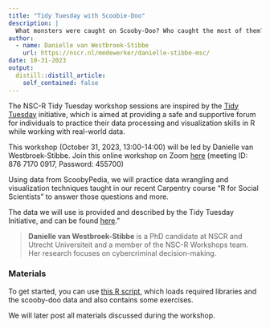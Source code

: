 ```yaml
---
title: "Tidy Tuesday with Scoobie-Doo"
description: |
  What monsters were caught on Scooby-Doo? Who caught the most of them? How many of them remained uncaught?
author:
  - name: Danielle van Westbroek-Stibbe
    url: https://nscr.nl/medewerker/danielle-stibbe-msc/
date: 10-31-2023
output:
  distill::distill_article:
    self_contained: false
---
```

The NSC-R Tidy Tuesday workshop sessions are inspired by the [Tidy Tuesday](https://www.tidytuesday.com/) initiative, which is aimed at providing a safe and supportive forum for individuals to practice their data processing and visualization skills in R while working with real-world data. 

This workshop (October 31, 2023, 13:00-14:00) will be led by Danielle van Westbroek-Stibbe. Join this online workshop on Zoom [here](https://us02web.zoom.us/j/87671700917?pwd=aThJWkpzNEtESE40M2VzdnlodXEzdz09) (meeting ID: 876 7170 0917, Password: 455700)

Using data from ScoobyPedia, we will practice data wrangling and visualization techniques taught in our recent Carpentry course "R for Social Scientists" to answer those questions and more.

The data we will use is provided and described by the Tidy Tuesday Initiative, and can be found [here](https://github.com/rfordatascience/tidytuesday/blob/master/data/2021/2021-07-13/readme.md)."


> **Danielle van Westbroek-Stibbe** is a PhD candidate at NSCR and Utrecht Universiteit and a member of the NSC-R Workshops team. Her research focuses on cybercriminal decision-making.

### Materials

To get started, you can use [this R script](https://nscrweb.netlify.app/materials/2023-10-31-scooby-doo/scooby-do_exercises.R), which loads required libraries and the scooby-doo data and also contains some exercises. 

We will later post all materials discussed during the workshop.